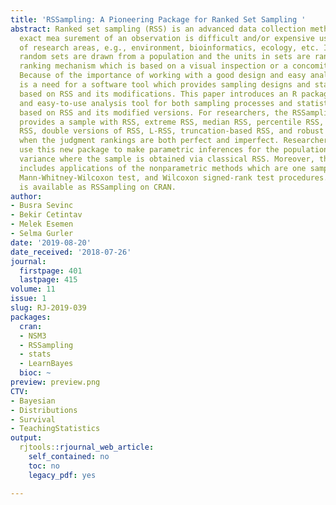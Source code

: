 ```yaml
---
title: 'RSSampling: A Pioneering Package for Ranked Set Sampling '
abstract: Ranked set sampling (RSS) is an advanced data collection method when the
  exact mea surement of an observation is difficult and/or expensive used in a number
  of research areas, e.g., environment, bioinformatics, ecology, etc. In this method,
  random sets are drawn from a population and the units in sets are ranked with a
  ranking mechanism which is based on a visual inspection or a concomitant variable.
  Because of the importance of working with a good design and easy analysis, there
  is a need for a software tool which provides sampling designs and statistical inferences
  based on RSS and its modifications. This paper introduces an R package as a free
  and easy-to-use analysis tool for both sampling processes and statistical inferences
  based on RSS and its modified versions. For researchers, the RSSampling package
  provides a sample with RSS, extreme RSS, median RSS, percentile RSS, balanced groups
  RSS, double versions of RSS, L-RSS, truncation-based RSS, and robust extreme RSS
  when the judgment rankings are both perfect and imperfect. Researchers can also
  use this new package to make parametric inferences for the population mean and the
  variance where the sample is obtained via classical RSS. Moreover, this package
  includes applications of the nonparametric methods which are one sample sign test,
  Mann-Whitney-Wilcoxon test, and Wilcoxon signed-rank test procedures. The package
  is available as RSSampling on CRAN.
author:
- Busra Sevinc
- Bekir Cetintav
- Melek Esemen
- Selma Gurler
date: '2019-08-20'
date_received: '2018-07-26'
journal:
  firstpage: 401
  lastpage: 415
volume: 11
issue: 1
slug: RJ-2019-039
packages:
  cran:
  - NSM3
  - RSSampling
  - stats
  - LearnBayes
  bioc: ~
preview: preview.png
CTV:
- Bayesian
- Distributions
- Survival
- TeachingStatistics
output:
  rjtools::rjournal_web_article:
    self_contained: no
    toc: no
    legacy_pdf: yes

---
```

